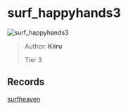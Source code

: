 
# surf_happyhands3

![surf_happyhands3](https://raw.githubusercontent.com/Sayt123/SurfMapPics/Maps-and-bonuses/csgo/surf_happyhands3.jpg)

> Author: **Kiiru**
>
> Tier 3

## Records

[surfheaven](https://surfheaven.eu/map/surf_happyhands3)
